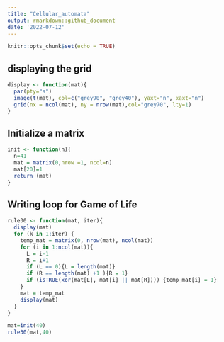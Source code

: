 ```yaml
---
title: "Cellular_automata"
output: rmarkdown::github_document
date: '2022-07-12'
---
```


```r
knitr::opts_chunk$set(echo = TRUE)
```

## displaying the grid

```r
display <- function(mat){
  par(pty="s")
  image(t(mat), col=c("grey90", "grey40"), yaxt="n", xaxt="n")
  grid(nx = ncol(mat), ny = nrow(mat),col="grey70", lty=1)  
}
```

## Initialize a matrix

```r
init <- function(n){
  n=41
  mat = matrix(0,nrow =1, ncol=n)
  mat[20]=1
  return (mat)
}
```
## Writing loop for Game of Life

```r
rule30 <- function(mat, iter){
  display(mat)
  for (k in 1:iter) {
    temp_mat = matrix(0, nrow(mat), ncol(mat))
    for (i in 1:ncol(mat)){
      L = i-1
      R = i+1
      if (L == 0){L = length(mat)}
      if (R == length(mat) +1 ){R = 1}
      if (isTRUE(xor(mat[L], mat[i] || mat[R]))) {temp_mat[i] = 1}
    }
    mat = temp_mat
    display(mat)
  }
}
```

```r
mat=init(40)
rule30(mat,40)
```

